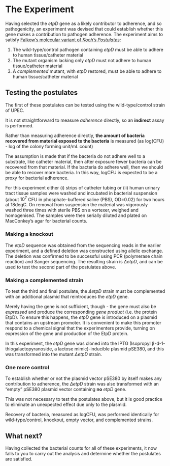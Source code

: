 # The Experiment { #sec-experiment }

Having selected the _etpD_ gene as a likely contributor to adherence, and so pathogenicity, an experiment was devised that could establish whether this gene makes a contribution to pathogen adherence. The experiment aims to satisfy [Falkow's molecular variant of _Koch's Postulates_](https://en.wikipedia.org/wiki/Koch's_postulates#Molecular_Koch's_postulates):

1. The wild-type/control pathogen containing _etpD_ must be able to adhere to human tissue/catheter material
2. The mutant organism lacking only _etpD_ must not adhere to human tissue/catheter material
3. A _complemented_ mutant, with _etpD_ restored, must be able to adhere to human tissue/catheter material

## Testing the postulates

The first of these postulates can be tested using the wild-type/control strain of UPEC.

::: { .callout-warning }
It is not straightforward to measure _adherence_ directly, so an **indirect** assay is performed.

Rather than measuring adherence directly, **the amount of bacteria recovered from material exposed to the bacteria** is measured (as log(CFU) - log of the colony forming unit/mL count)

The assumption is made that if the bacteria do not adhere well to a substrate, like catheter material, then after exposure fewer bacteria can be recovered from that material. If the bacteria do adhere well, then we should be able to recover more bacteria. In this way, logCFU is expected to be a proxy for bacterial adherence.
:::

For this experiment either (i) strips of catheter tubing or (ii) human urinary tract tissue samples were washed and incubated in bacterial suspension (about $10^7$ CFU in phosphate-buffered saline (PBS), OD=0.02) for two hours at 18degC. On removal from suspension the material was vigorously washed three times with sterile PBS on a vortexer, weighed and homogenised. The samples were then serially diluted and plated on MacConkey's agar for bacterial counts.

### Making a knockout

The _etpD_ sequence was obtained from the sequencing reads in the earlier experiment, and a defined deletion was constructed using allelic exchange. The deletion was confirmed to be successful using PCR (polymerase chain reaction) and Sanger sequencing. The resulting strain is $\Delta$_etpD_, and can be used to test the second part of the postulates above.

### Making a complemented strain

To test the third and final postulate, the $\Delta$_etpD_ strain must be complemented with an additional plasmid that reintroduces the _etpD_ gene.

Merely having the gene is not sufficient, though - the gene must also be _expressed_ and produce the corresponding _gene product_ (i.e. the protein EtpD). To ensure this happens, the _etpD_ gene is introduced on a plasmid that contains an upstream promoter. It is convenient to make this promoter respond to a chemical signal that the experimenters provide, turning on expression of the gene and production of the EtpD protein.

In this experiment, the _etpD_ gene was cloned into the IPTG (Isopropyl β-d-1-thiogalactopyranoside, a lactose mimic)-inducible plasmid pSE380, and this was transformed into the mutant $\Delta$_etpD_ strain.

### One more control

To establish whether or not the plasmid vector pSE380 by itself makes any contribution to adherence, the $\Delta$_etpD_ strain was also transformed with an "empty" pSE380 plasmid vector containing **no** _etpD_ gene. 

This was not necessary to test the postulates above, but it is good practice to eliminate an unexpected effect due only to the plasmid.

::: { .callout-important }
Recovery of bacteria, measured as logCFU, was performed identically for wild-type/control, knockout, empty vector, and complemented strains.
:::

## What next?

Having collected the bacterial counts for all of these experiments, it now falls to you to carry out the analysis and determine whether the postulates are satisfied.
